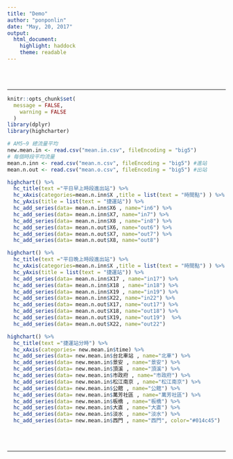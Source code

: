 ```yaml
---
title: "Demo"
author: "ponponlin"
date: "May, 20, 2017"
output:
  html_document:
    highlight: haddock
    theme: readable
---
```


<br/>
<br/>

----------------------------------------------------------------


```r
knitr::opts_chunk$set(
  message = FALSE,
	warning = FALSE
  )
library(dplyr)
library(highcharter)
```

```r
# AM5~9 總流量平均
new.mean.in <- read.csv("mean.in.csv", fileEncoding = "big5") 
# 每個時段平均流量
mean.n.inn <- read.csv("mean.n.csv", fileEncoding = "big5") #進站 
mean.n.out <- read.csv("mean.o.csv", fileEncoding = "big5") #出站

highchart() %>%
  hc_title(text ="平日早上時段進出站") %>%
  hc_xAxis(categories=mean.n.inn$X ,title = list(text = "時間點") ) %>%
  hc_yAxis(title = list(text = "捷運站")) %>%
  hc_add_series(data= mean.n.inn$X6 , name="in6") %>%
  hc_add_series(data= mean.n.inn$X7, name="in7") %>%
  hc_add_series(data= mean.n.inn$X8 , name="in8") %>%
  hc_add_series(data= mean.n.out$X6, name="out6") %>%
  hc_add_series(data= mean.n.out$X7, name="out7") %>%
  hc_add_series(data= mean.n.out$X8, name="out8") 

highchart() %>%
  hc_title(text ="平日晚上時段進出站") %>%
  hc_xAxis(categories=mean.n.inn$X ,title = list(text = "時間點") ) %>%
  hc_yAxis(title = list(text = "捷運站")) %>%
  hc_add_series(data= mean.n.inn$X17 , name="in17") %>%
  hc_add_series(data= mean.n.inn$X18 , name="in18") %>%
  hc_add_series(data= mean.n.inn$X19 , name="in19") %>%
  hc_add_series(data= mean.n.inn$X22, name="in22") %>% 
  hc_add_series(data= mean.n.out$X17, name="out17") %>%
  hc_add_series(data= mean.n.out$X18, name="out18") %>%
  hc_add_series(data= mean.n.out$X19, name="out19")  %>%
  hc_add_series(data= mean.n.out$X22, name="out22") 

highchart() %>%
  hc_title(text ="捷運站分時") %>%
  hc_xAxis(categories= new.mean.in$time) %>%
  hc_add_series(data= new.mean.in$台北車站 , name="北車") %>% 
  hc_add_series(data= new.mean.in$景安 , name="景安") %>%  
  hc_add_series(data= new.mean.in$頂溪 , name="頂溪") %>% 
  hc_add_series(data= new.mean.in$市政府 , name="市政府") %>% 
  hc_add_series(data= new.mean.in$松江南京 , name="松江南京") %>%  
  hc_add_series(data= new.mean.in$公館 , name="公館") %>% 
  hc_add_series(data= new.mean.in$萬芳社區 , name="萬芳社區") %>% 
  hc_add_series(data= new.mean.in$板橋 , name="板橋") %>% 
  hc_add_series(data= new.mean.in$大直 , name="大直") %>% 
  hc_add_series(data= new.mean.in$淡水 , name="淡水") %>% 
  hc_add_series(data= new.mean.in$西門 , name="西門", color="#014c45") 

```

<br/>
<br/>

----------------------------------------------------------------

